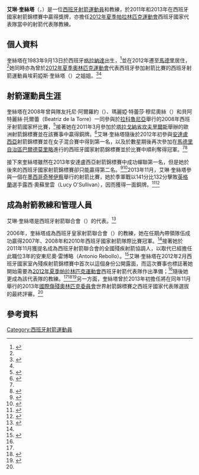{{Infobox sportsperson
| name           = 艾琳·奎絲塔
| native_name    = Irene Cuesta
| birth_name     = 艾琳·奎絲塔·科博（Irene Cuesta Cobo）
| birth_date     = {{birth date and age | 1983 | 9 | 13}}
| birth_place    = {{flag | Spain}}[[格拉納達|格拉納達]]
| nationality    = {{flag | Spain}}
| sport          = [[射箭|射箭]]
| country        = {{flag | Spain}}
| show-medals    = yes
}}

'''艾琳·奎絲塔'''（{{Lang-es|'''Irene Cuesta'''}}，{{bd|1983年|9月13日||}}）是一位[[西班牙|西班牙]][[射箭|射箭]][[運動員|運動員]]和教練，於2011年和2013年在西班牙國家射箭錦標賽中贏得獎牌，亦擔任[[2012年夏季帕拉林匹克運動會|2012年夏季帕拉林匹克運動會]]西班牙國家代表隊當中的射箭代表隊教練。

==個人資料==
奎絲塔在1983年9月13日於西班牙[[格拉納達|格拉納達]]出生，<ref name=cpe>{{cite web | title=Datos Biografía | url=http://www.paralimpicos.es/web/2012LONPV/participantes/datosbiografia.asp?idatleta=AAF335718 | publisher=Paralimpicos.es | accessdate=2014年12月3日 | language=es | deadurl=yes | archiveurl=https://web.archive.org/web/20120906010903/http://www.paralimpicos.es/web/2012LONPV/participantes/datosbiografia.asp?idatleta=AAF335718 | archivedate=2012年9月6日 }}</ref>並在2012年遷至[[馬德里|馬德里]]居住，<ref name=cpe/>她同時亦為曾於[[2012年夏季奧林匹克運動會|2012年夏季奧林匹克運動會]]代表西班牙參加射箭比賽的西班牙射箭運動員埃莉婭斯·奎絲塔（{{Lang|es|Elías Cuesta}}）之姐姐。<ref name=sisterof>{{cite web | title=Tiro con arco/ Guillermo Rodríguez se queda con el diploma en arco compuesto | publisher=Larazon.es | url=http://www.larazon.es/detalle_hemeroteca/noticias/LA_RAZON_485094/7586-tiro-con-arco-guillermo-rodriguez-se-queda-con-el-diploma-en-arco-compuesto#.UpnweMRDuSo | date=2012年9月5日 | accessdate=2014年12月3日 | language=es | archive-date=2013年12月3日 | archive-url=https://web.archive.org/web/20131203020005/http://www.larazon.es/detalle_hemeroteca/noticias/LA_RAZON_485094/7586-tiro-con-arco-guillermo-rodriguez-se-queda-con-el-diploma-en-arco-compuesto#.UpnweMRDuSo | dead-url=no }}</ref><ref name=morenationalteam/>

==射箭運動員生涯==
奎絲塔在2008年曾與隊友托尼·阿爾羅約（{{Lang|es|Toñi Arroyo}}）、瑪麗婭·特蕾莎·穆尼奧絲（{{Lang|es|María Teresa Muñoz}}）和貝阿特麗絲·托爾蕾（Beatriz de la Torre）一同參與於[[拉科魯尼亞|拉科魯尼亞]]舉行的2008年西班牙射箭國家杯比賽，<ref name=2008thing>{{cite web | publisher=Diariosur.es | url=http://www.diariosur.es/20080717/deportes/mas-deportes/malaguenas-campeonas-espana-tiro-200807171238.html | title=Dos malagueñas, campeonas de España de tiro con arco por clubes. | date=2008年7月17日 | accessdate=2014年12月3日 | language=es | archive-date=2017年8月29日 | archive-url=https://web.archive.org/web/20170829205055/http://www.diariosur.es/20080717/deportes/mas-deportes/malaguenas-campeonas-espana-tiro-200807171238.html | dead-url=no }}</ref>接著她在2011年3月參加於[[塔拉戈納省|塔拉戈納省]][[坎夫里爾斯|坎夫里爾斯]]舉辦的歐洲射箭錦標賽並在該賽事中贏得銅牌。<ref name=irenecustea>{{cite web | url=http://www.diariojaen.es/index.php/menudeportes/54-notdeportivas/34174-tiro-con-arco-irene-cuesta-logra-el-bronce-europeo-por-selecciones | title=Tiro con arco.-Irene Cuesta logra el bronce europeo por selecciones | author=Gilberto Moreno | language=es | publisher=Diariojaen.es | date=2011年3月28日 | accessdate=2014年12月3日 | deadurl=yes | archiveurl=https://web.archive.org/web/20131218114745/http://www.diariojaen.es/index.php/menudeportes/54-notdeportivas/34174-tiro-con-arco-irene-cuesta-logra-el-bronce-europeo-por-selecciones | archivedate=2013年12月18日 }}</ref>艾琳·奎絲塔隨後於2012年初參與[[安達盧西亞|安達盧西亞]]射箭錦標賽並在女子混合賽中得到第一名，以及於數星期後再次參加在[[馬德里自治區|馬德里自治區]][[巴爾德莫里略|巴爾德莫里略]]進行的西班牙國家射箭錦標賽並於比賽中順利奪得冠軍。<ref name=morenationalteam/><ref name=repeated>{{cite web | title=Irene Cuesta debuta como coordinadora de tiro con arco paralímpico | url=http://www.andaluciadeportes.com/noticias/ver/irene-cuesta-debuta-como-coordinadora-de-tiro-con-arco-paralimpico/11647 | publisher=Andaluciadeportes.com | date=2012年2月20日 | accessdate=2014年12月3日 | language=es | deadurl=yes | archiveurl=https://web.archive.org/web/20120529173117/http://www.andaluciadeportes.com/noticias/ver/irene-cuesta-debuta-como-coordinadora-de-tiro-con-arco-paralimpico/11647 | archivedate=2012年5月29日 }}</ref>

接下來奎絲塔雖然在2013年安達盧西亞射箭錦標賽中成功蟬聯第一名，但是她於後來的西班牙國家射箭錦標賽卻只能贏得第二名。<ref name=fnishedsecond>{{cite web | publisher=Canalsur.es | url=http://www.canalsur.es/noticia/325260.html | title=Sergio Martínez e Irene Cuesta, oro y planta en el Nacional | date=2013年7月14日 | accessdate=2014年12月3日 | language=es | archive-date=2015年9月23日 | archive-url=https://web.archive.org/web/20150923200224/http://www.canalsur.es/noticia/325260.html | dead-url=no }}</ref><ref name=silversucks>{{cite web | publisher=Grada360.com | language=es | url=http://www.grada360.com/otros-deportes/20130713/andaluces-sergio-martinez-irene-201307132049-ag.html | title=Los andaluces Sergio Martínez e Irene Cuesta, oro y planta en el Nacional | accessdate=2014年12月3日 | deadurl=yes | archiveurl=https://web.archive.org/web/20131216072935/http://www.grada360.com/otros-deportes/20130713/andaluces-sergio-martinez-irene-201307132049-ag.html | archivedate=2013年12月16日 }}</ref>2013年11月，艾琳·奎絲塔參與一個在[[墨西哥|墨西哥]][[奇琴伊察|奇琴伊察]]舉行的射箭比賽，她於季軍戰以141分比132分擊敗[[英格蘭|英格蘭]]選手露西·奧蘇里雲（Lucy O'Sullivan），因而獲得一面銅牌。<ref name=mexicoyes>{{cite web | publisher=Oem.com.mx | url=http://www.oem.com.mx/esto/notas/n3201616.htm | title=México sumó 6 preseas en el Torneo de tiro con arco K'iin Báalam | date=2013年11月22日 | accessdate=2014年12月3日 | language=es | archive-date=2015年9月24日 | archive-url=https://web.archive.org/web/20150924134334/http://www.oem.com.mx/esto/notas/n3201616.htm | dead-url=no }}</ref><ref name=mexicoa>{{cite web | title=Concluye el Torneo Internacional de Tiro con arco K'iin Báalam | url=http://www.masnegocios.com.mx/negocios-en-el-deporte/405-concluye-el-torneo-internacional-de-tiro-con-arco-k-iin-baalam | publisher=Masnegocios.com.mx | date=2013年11月23日 | accessdate=2014年12月3日 | language=es | deadurl=yes | archiveurl=https://web.archive.org/web/20131213161419/http://www.masnegocios.com.mx/negocios-en-el-deporte/405-concluye-el-torneo-internacional-de-tiro-con-arco-k-iin-baalam | archivedate=2013年12月13日 }}</ref>

==成為射箭教練和管理人員==
艾琳·奎絲塔是西班牙射箭聯合會（{{Lang|es|Federación Española de Tiro con Arco}}）的代表。<ref name=carchcoach>{{cite web | publisher=Estoesdxt.es | date=2013年7月31日 | language=es | url=http://www.estoesdxt.es/index.php?type=public&zone=items&action=view&categoryID=332&codeID=8550 | title=Guillermo Rodriguez y Carmen Rubio, participaran en el Mundial de Tiro con Arco 2013 | accessdate=2014年12月3日 | archive-date=2013年12月17日 | archive-url=https://web.archive.org/web/20131217224200/http://www.estoesdxt.es/index.php?type=public&zone=items&action=view&categoryID=332&codeID=8550 | dead-url=no }}</ref>

2006年，奎絲塔成為西班牙皇家射箭聯合會（{{Lang|es|Real Federación Española de Tiro}}）的教練，她在任期內帶領隊伍成功贏得2007年、2008年和2010年西班牙國家射箭隊際比賽冠軍。<ref name=nationacoordinator/>接著她於2011年11月獲提名成為西班牙射箭聯合會的全國殘疾射箭協調人，以取代已經擔任此職位3年的安東尼奧·雷博略（Antonio Rebollo）。<ref name=nationacoordinator>{{cite web | title=Irene Cuesta, nueva coordinadora nacional de tiro con arco adaptado | url=http://lacomunidad.elpais.com/tiro-con-arco-adaptado/2011/11/11/irene-cuesta-nueva-coordinadora-nacional-tiro-con-arco | author=Josep Lluís Amador | publisher=Lacomunidad.elpais.com | date=2011年11月11日 | accessdate=2014年12月3日 | language=es | deadurl=yes | archiveurl=https://web.archive.org/web/20120615122956/http://lacomunidad.elpais.com/tiro-con-arco-adaptado/2011/11/11/irene-cuesta-nueva-coordinadora-nacional-tiro-con-arco | archivedate=2012年6月15日 }}</ref>艾琳·奎絲塔在2012年2月西班牙國家室內殘疾射箭錦標賽中首次以這個身份公開露面，而這次賽事也標誌著她開始需要為[[2012年夏季帕拉林匹克運動會|2012年夏季帕拉林匹克運動會]]西班牙射箭代表隊作出準備；<ref name=repeated/>隨後她更成為該代表隊的教練。<ref name=sisterof/><ref name=morenationalteam>{{cite web | title=Irene Cuesta, campeona de España de tiro con arco | url=http://www.ideal.es/jaen/v/20120305/deportes/mas-deporte/irene-cuesta-campeona-espana-20120305.html | author=M. Á. C. | publisher=Ideal.es | date=2012年3月5日 | accessdate=2014年12月3日 | language=es | archive-date=2018年7月9日 | archive-url=https://web.archive.org/web/20180709223902/http://www.ideal.es/jaen/v/20120305/deportes/mas-deporte/irene-cuesta-campeona-espana-20120305.html | dead-url=no }}</ref><ref name=thirdgames>{{cite web | title=José Manuel apunta a Londres | url=http://www.elalmeria.es/article/deportes/1243152/jose/manuel/apunta/londres.html | author=Pablo Laynez | publisher=Elalmeria.es | date=2012年4月27日 | accessdate=2014年12月3日 | language=es | archive-date=2013年12月12日 | archive-url=https://web.archive.org/web/20131212103029/http://www.elalmeria.es/article/deportes/1243152/jose/manuel/apunta/londres.html | dead-url=no }}</ref>另一方面，奎絲塔曾於2013年初擔任將在同年11月舉行的2013年[[國際傷殘奧林匹克委員會|國際傷殘奧林匹克委員會]]世界射箭錦標賽之西班牙國家代表隊選拔的最終評審。<ref name=carchcoach/>

==參考資料==
{{reflist | 30em}}
{{DEFAULTSORT:Cuesta, Irene}}
[[Category:西班牙射箭運動員|Category:西班牙射箭運動員]]